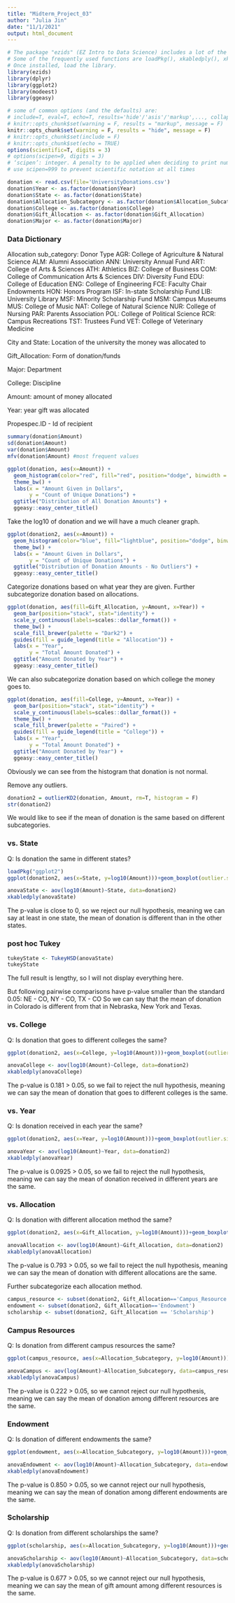 ```yaml
---
title: "Midterm_Project_03"
author: "Julia Jin"
date: "11/1/2021"
output: html_document
---
```


```r
# The package "ezids" (EZ Intro to Data Science) includes a lot of the helper functions we developed for the course. 
# Some of the frequently used functions are loadPkg(), xkabledply(), xkablesummary(), uzscale(), etc.
# Once installed, load the library.
library(ezids)
library(dplyr)
library(ggplot2)
library(modeest)
library(ggeasy)
```


```r
# some of common options (and the defaults) are: 
# include=T, eval=T, echo=T, results='hide'/'asis'/'markup',..., collapse=F, warning=T, message=T, error=T, cache=T, fig.width=6, fig.height=4, fig.dim=c(6,4) #inches, fig.align='left'/'center','right', 
# knitr::opts_chunk$set(warning = F, results = "markup", message = F)
knitr::opts_chunk$set(warning = F, results = "hide", message = F)
# knitr::opts_chunk$set(include = F)
# knitr::opts_chunk$set(echo = TRUE)
options(scientific=T, digits = 3) 
# options(scipen=9, digits = 3) 
# ‘scipen’: integer. A penalty to be applied when deciding to print numeric values in fixed or exponential notation.  Positive values bias towards fixed and negative towards scientific notation: fixed notation will be preferred unless it is more than ‘scipen’ digits wider.
# use scipen=999 to prevent scientific notation at all times
```


```r
donation <- read.csv(file='UniversityDonations.csv')
donation$Year <- as.factor(donation$Year)
donation$State <- as.factor(donation$State)
donation$Allocation_Subcategory <- as.factor(donation$Allocation_Subcategory)
donation$College <- as.factor(donation$College)
donation$Gift_Allocation <- as.factor(donation$Gift_Allocation)
donation$Major <- as.factor(donation$Major)
```

### Data Dictionary

Allocation sub_category: Donor Type
AGR: College of Agriculture & Natural Science
ALM: Alumni Association
ANN: University Annual Fund
ART: College of Arts & Sciences
ATH: Athletics
BIZ: College of Business
COM: College of Communication Arts & Sciences
DIV: Diversity Fund
EDU: College of Education
ENG: College of Engineering
FCE: Faculty Chair Endowments
HON: Honors Program
ISF: In-state Scholarship Fund
LIB: University Library
MSF: Minority Scholarship Fund
MSM: Campus Museums
MUS: College of Music
NAT: College of Natural Science
NUR: College of Nursing
PAR: Parents Association
POL: College of Political Science
RCR: Campus Recreations
TST: Trustees Fund
VET: College of Veterinary Medicine

City and State: Location of the university the money was allocated to

Gift_Allocation: Form of donation/funds

Major: Department 

College: Discipline 

Amount: amount of money allocated

Year: year gift was allocated

Propespec.ID - Id of recipient 

```r
summary(donation$Amount)
sd(donation$Amount)
var(donation$Amount)
mfv(donation$Amount) #most frequent values
```

```r
ggplot(donation, aes(x=Amount)) + 
  geom_histogram(color="red", fill="red", position="dodge", binwidth = 50) +   
  theme_bw() + 
  labs(x = "Amount Given in Dollars", 
       y = "Count of Unique Donations") + 
  ggtitle("Distribution of All Donation Amounts") + 
  ggeasy::easy_center_title()
```

Take the log10 of donation and we will have a much cleaner graph.
```r
ggplot(donation2, aes(x=Amount)) + 
  geom_histogram(color="blue", fill="lightblue", position="dodge", binwidth = 100) +   
  theme_bw() + 
  labs(x = "Amount Given in Dollars", 
       y = "Count of Unique Donations") + 
  ggtitle("Distribution of Donation Amounts - No Outliers") + 
  ggeasy::easy_center_title()
```
Categorize donations based on what year they are given. Further subcategorize donation based on allocations.
```r
ggplot(donation, aes(fill=Gift_Allocation, y=Amount, x=Year)) + 
  geom_bar(position="stack", stat="identity") +
  scale_y_continuous(labels=scales::dollar_format()) +
  theme_bw() +
  scale_fill_brewer(palette = "Dark2") +
  guides(fill = guide_legend(title = "Allocation")) +
  labs(x = "Year", 
       y = "Total Amount Donated") + 
  ggtitle("Amount Donated by Year") + 
  ggeasy::easy_center_title() 
```

We can also subcategorize donation based on which college the money goes to.

```r
ggplot(donation, aes(fill=College, y=Amount, x=Year)) + 
  geom_bar(position="stack", stat="identity") +
  scale_y_continuous(labels=scales::dollar_format()) +
  theme_bw() +
  scale_fill_brewer(palette = "Paired") +
  guides(fill = guide_legend(title = "College")) +
  labs(x = "Year", 
       y = "Total Amount Donated") + 
  ggtitle("Amount Donated by Year") + 
  ggeasy::easy_center_title() 
```

Obviously we can see from the histogram that donation is not normal.

Remove any outliers.
```r
donation2 = outlierKD2(donation, Amount, rm=T, histogram = F)
str(donation2)
```

We would like to see if the mean of donation is the same based on different subcategories.

### vs. State

Q: Is donation the same in different states?

```r
loadPkg("ggplot2")
ggplot(donation2, aes(x=State, y=log10(Amount)))+geom_boxplot(outlier.size = 2)+labs(title = 'Gift amount vs. State', x='State', y='Amount (log10)')
```

```r
anovaState <- aov(log10(Amount)~State, data=donation2)
xkabledply(anovaState)
```
The p-value is close to 0, so we reject our null hypothesis, meaning we can say at least in one state, the mean of donation is different than in the other states.

### post hoc Tukey
```r
tukeyState <- TukeyHSD(anovaState)
tukeyState
```

The full result is lengthy, so I will not display everything here. 

But following pairwise comparisons have p-value smaller than the standard 0.05:
NE - CO, NY - CO, TX - CO
So we can say that the mean of donation in Colorado is different from that in Nebraska, New York and Texas.


### vs. College

Q: Is donation that goes to different colleges the same?

```r
ggplot(donation2, aes(x=College, y=log10(Amount)))+geom_boxplot(outlier.size = 2)+labs(title = 'Gift amount vs. College', x='College', y='Amount (log10)')
```

```r
anovaCollege <- aov(log10(Amount)~College, data=donation2)
xkabledply(anovaCollege)
```
The p-value is 0.181 > 0.05, so we fail to reject the null hypothesis, meaning we can say the mean of donation that goes to different colleges is the same.

### vs. Year

Q: Is donation received in each year the same?

```r
ggplot(donation2, aes(x=Year, y=log10(Amount)))+geom_boxplot(outlier.size = 2)+labs(title = 'Gift amount vs. Year', x='Year', y='Amount (log10)')
```

```r
anovaYear <- aov(log10(Amount)~Year, data=donation2)
xkabledply(anovaYear)
```
The p-value is 0.0925 > 0.05, so we fail to reject the null hypothesis, meaning we can say the mean of donation received in different years are the same.

### vs. Allocation

Q: Is donation with different allocation method the same?

```r
ggplot(donation2, aes(x=Gift_Allocation, y=log10(Amount)))+geom_boxplot(outlier.size = 2)+labs(title = 'Gift amount vs. Allocation', x='Allocation', y='Amount (log10)')
```

```r
anovaAllocation <- aov(log10(Amount)~Gift_Allocation, data=donation2)
xkabledply(anovaAllocation)
```
The p-value is 0.793 > 0.05, so we fail to reject the null hypothesis, meaning we can say the mean of donation with different allocations are the same.

Further subcategorize each allocation method.

```r
campus_resource <- subset(donation2, Gift_Allocation=='Campus_Resource')
endowment <- subset(donation2, Gift_Allocation=='Endowment')
scholarship <- subset(donation2, Gift_Allocation == 'Scholarship')
```

### Campus Resources

Q: Is donation from different campus resources the same?

```r
ggplot(campus_resource, aes(x=Allocation_Subcategory, y=log10(Amount)))+geom_boxplot(outlier.size = 2)+labs(title = 'Gift amount vs. Campus Resources', x='Resource', y='Amount (log10)')
```

```r
anovaCampus <- aov(log(Amount)~Allocation_Subcategory, data=campus_resource)
xkabledply(anovaCampus)
```
The p-value is 0.222 > 0.05, so we cannot reject our null hypothesis, meaning we can say the mean of donation among different resources are the same.

### Endowment

Q: Is donation of different endowments the same?

```r
ggplot(endowment, aes(x=Allocation_Subcategory, y=log10(Amount)))+geom_boxplot(outlier.size = 2)+labs(title = 'Gift amount vs. Endowment', x='Endowment', y='Amount (log10)')
```

```r
anovaEndowment <- aov(log10(Amount)~Allocation_Subcategory, data=endowment)
xkabledply(anovaEndowment)
```
The p-value is 0.850 > 0.05, so we cannot reject our null hypothesis, meaning we can say the mean of donation among different endowments are the same.

### Scholarship

Q: Is donation from different scholarships the same?

```r
ggplot(scholarship, aes(x=Allocation_Subcategory, y=log10(Amount)))+geom_boxplot(outlier.size = 2)+labs(title = 'Gift amount vs. Scholarship', x='Scholarship', y='Amount (log10)')
```

```r
anovaScholarship <- aov(log10(Amount)~Allocation_Subcategory, data=scholarship)
xkabledply(anovaScholarship)
```
The p-value is 0.677 > 0.05, so we cannot reject our null hypothesis, meaning we can say the mean of gift amount among different resources is the same.

